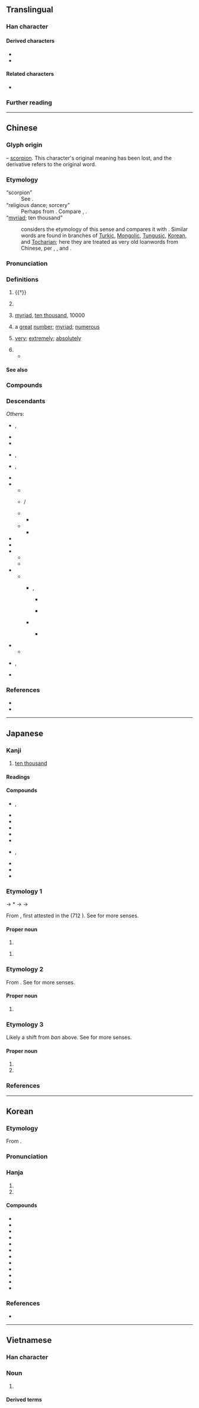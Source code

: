 {{also|万}}
{{character info}}

{{commonscat}}
==Translingual==
{{ja-forms|[[万]]|[[万]]|萬}}

===Han character===
{{Han char|rn=140|rad=艸|as=09|sn=13|snmj+=12|four=44427|canj=TWLB|ids=⿱艹禺}}

====Derived characters====
* {{l|mul|[[㒖]], [[噧]], [[𫮮]], [[𡽇]], [[𢶯]], [[澫]], [[𤢥]], [[𦼌]], [[𣜜]], [[燤]], [[𤛶]], [[邁]], [[𥖣]], [[𥜍]], [[䊪]], [[𬚑]], [[蠇]], [[䜕]], [[贎]], [[𧾗]], [[𨆣]], [[𨲴]], [[𨭬]], [[𬒪]], [[𫙽]], [[𪒪]], [[勱]]}}
* {{l|mul|[[厲]], [[𫴆]], [[𭙿]], [[癘]], [[𨷈]], [[𥍈]], [[蠆]], [[躉]]}}

====Related characters====
* {{l|mul|万}} {{q|Japanese [[shinjitai]] and [[Simplified Chinese]]}}

===Further reading===
{{Han ref|kx=1042.330|dkj=31339|dj=1501.060|hdz=53247.080|uh=842C}}

----

==Chinese==
{{zh-forms|s=万|alt=㸘,𤍚,𢁭,𥝄,𥝅}}
{{zh-wp|zh|yue}}

===Glyph origin===
{{Han etym}}

{{liushu|p}} – [[scorpion]]. This character's original meaning has been lost, and the derivative {{och-l|蠆}} refers to the original word.

===Etymology===
; “scorpion”
: See {{och-l|蠆}}.
; “religious dance; sorcery”
: Perhaps from {{inh|zh|sit-pro|*s-man||medicine}}. Compare {{cog|bo|སྨན||medicine; she-demons worshipped by common folk}}, {{cog|my|မန်း||utter mystic words to heal or ward off evil}}.
; “[[myriad]]; ten thousand”
: {{zh-ref|Schuessler (2007)}} considers the etymology of this sense {{der|zh|sit}} and compares it with {{cog|bo|འབུམ||hundred thousand; complete; entire; multifarious}}. Similar words are found in branches of [[Turkic]], [[Mongolic]], [[Tungusic]], [[Korean]], and [[Tocharian]]; here they are treated as very old loanwords from Chinese, per {{zh-ref|Pulleyblank (''apud'' Clauson, 1972)}}, {{zh-ref|Beckwith (2009)}}, {{zh-ref|Adams (2013)}} and {{zh-ref|Tremblay (2005)}}.

===Pronunciation===
{{zh-pron
|m=wàn
|ma=y
|m-s=wan4
|dg=ван3
|c=maan6
|c-t=man5
|g=uan5
|h=pfs=van;gd=van4
|j=van3
|mb=uāing
|md=uâng
|mn=ml,tw,ph,sg:bān
|mn-t=bhuêng7/bhuang7
|mn-t_note=bhuêng7 - Chaozhou; bhuang7 - Shantou
|w=3me,3ve
|w_note=3me - colloquial (only in {{zh-l|*萬子}}); 3ve - literary ("ten thousand", etc.)
|x=
|mc=y
|oc=y
|cat=a,num,n,adv,pn
}}

===Definitions===
{{zh-hanzi}}

# {{†}} {{zh-original|蠆|scorpion}}
# {{lb|zh|historical}} {{n-g|A ritual dance in ancient China.}}
# [[myriad]], [[ten thousand]], 10000
#: {{zh-x|兩 萬 元|twenty thousand dollars}}
#: {{zh-x|一百 萬|one million}}
#: {{zh-x|四 萬 萬 同胞|four hundred million compatriots}}
#: {{zh-x|萬歲|ten thousand years; hooray; long live}}
# {{lb|zh|figurative}} a [[great]] [[number]]; [[myriad]]; [[numerous]]
#: {{zh-x|萬眾一心|all united}}
#: {{zh-x|排除萬難|to remove all difficulties}}
# [[very]]; [[extremely]]; [[absolutely]]
#: {{zh-x|萬不得已|out of absolute necessity; with no other choice}}
# {{surname|zh}}
#* {{zh-x|^萬 ^里 同志，原名 ^萬 ^明-禮，@1916 年 @12 月 出生 於 ^山東 省 ^東平 縣 一 個 貧民 家庭。|Comrade '''Wan''' Li was originally named '''Wan''' Mingli. In December 1916, he was born to a poor family in Dongping County, Shandong Province.|ref={{cite-journal|zh|date=23 Jul 2015|newspaper={{w|People's Daily}}|page=4|title={{lang|zh|万里同志生平}}}}}}

====See also====
{{Chinese-numbers}}

===Compounds===
{{zh-der|一擲百萬|一日萬機|一本萬利|一碧萬頃|一食萬錢|三呼萬歲|不遠萬里|人千人萬|以一持萬|以一知萬|以一馭萬|以防萬一|來千去萬|傲睨萬物|儀態萬千|儀態萬方|億萬|億萬斯年|光焰萬丈|光芒萬丈|前程萬里|劈屍萬段|力敵萬人|力敵萬夫|功流萬世|包羅萬象|十二萬分|十萬火急|十萬火速|千乘萬騎|千仇萬恨|千依萬順|千倉萬箱|千兵萬馬|千刀萬剁|千刀萬剮|千刁萬惡|千千萬萬|千叮萬囑|千呼萬喚|千咒萬罵|千喚萬喚|千妥萬妥|千妥萬當|千家萬戶|千山萬壑|千山萬水|千岐萬轍|千巖萬壑|千巖萬谷|千差萬別|千年萬載|千思萬想|千恩萬謝|千愁萬恨|千愁萬慮|千愁萬緒|千態萬狀|千挑萬選|千推萬阻|千支萬派|千方萬計|千村萬落|千條萬端|千條萬緒|千歡萬喜|千狀萬態|千狀萬端|千生萬死|千真萬真|千真萬確|千萬|千萬買鄰|千秋萬世|千秋萬代|千秋萬古|千秋萬歲|千端萬緒|千紅萬紫|千絲萬縷|千緒萬端|千般萬樣|千言萬語|千變萬化|千變萬狀|千軍萬馬|千辛萬苦|千門萬戶|千難萬險|千難萬難|千頭萬緒|咫尺萬里|天地萬物|家貲萬貫|封侯萬里|屈一伸萬|巨萬|廣廈萬間|感慨萬千|懸旌萬里|成千上萬|成千成萬|成千累萬|成千論萬|挂一漏萬|排除萬難|掛一漏萬|插架萬軸|揚名立萬|撥萬論千|撥萬輪千|數以萬計|日理萬機|日試萬言|日食萬錢|明見萬里|明鑒萬里|晴空萬里|未知萬一|柔情萬千|森羅萬象|氣象萬千|源泉萬斛|無千大萬|無千無萬|煙波萬頃|燈火萬家|牙籤萬軸|狼狽萬狀|生佛萬家|百萬|百萬之眾|百萬富翁|百萬雄兵|百萬雄師|盈千累萬|相去萬里|瞬息萬變|碎屍萬段|碧波萬頃|萬一|萬丈|萬丈深淵|萬丈竿頭|萬不及一|萬不可失|萬不失一|萬不得已|萬世|萬世一時|萬世師表|萬乘|萬乘之國|萬乘之尊|萬事|萬事亨通|萬事大吉|萬事如意|萬事皆休|萬事通|萬人之敵|萬人坑|萬人敵|萬人空巷|萬人迷|萬仞|萬代|萬代一時|萬代千秋|萬元戶|萬兒|萬兒八千|萬全|萬全之策|萬全之計|萬分|萬別千差|萬剮千刀|萬劫|萬劫不復|萬千|萬卷|萬古|萬古不滅|萬古千秋|萬古流芳|萬古留芳|萬古長春|萬古長青|萬國|萬國公報|萬國旗|萬境歸空|萬壑|萬壑爭流|萬壽|萬壽千秋|萬壽山|萬壽無疆|萬壽菊|萬夫|萬夫不當|萬夫莫敵|萬夫莫當|萬姓|萬姓統譜|萬安|萬家燈火|萬家生佛|萬寶囊|萬寶常|萬巒鄉|萬年|萬年曆|萬年青|萬幸|萬幾|萬念俱灰|萬急|萬惡|萬戶侯|萬戶千門|萬把|萬斛泉源|萬方|萬曆|萬有|萬有引力|萬望|萬機|萬步表|萬歲|萬萬歲|萬歲千秋|萬歲爺|萬碎|萬死|萬死一生|萬死不辭|萬民傘|萬水千山|萬法唯識|萬無|萬無一失|萬無失一|萬物|萬物之靈|萬狀|萬目睽睽|萬眾一心|萬石|萬福|萬萬|萬萬不可|萬萬千千|萬種|萬種風情|萬竅|萬端|萬箭攢心|萬箭穿心|萬箱|萬籟|萬籟俱寂|萬籟無聲|萬籤插架|萬紅千紫|萬紫千紅|萬緒千端|萬緒千頭|萬緣|萬縷千絲|萬聖節|萬能|萬能膠|萬能鑰匙|萬般|萬花筒|萬苦千辛|萬華|萬葉|萬言書|萬語千言|萬象|萬象包羅|萬象更新|萬象森羅|萬貫|萬貫家私|萬貫家財|萬載千秋|萬那杜|萬里|萬里之望|萬里侯|萬里同風|萬里封侯|萬里江山|萬里迢迢|萬里長城|萬里鵬程|萬里鵬翼|萬重|萬金|萬金不換|萬金之軀|萬金油|萬鈞|萬鍾|萬難|萬靈丹|萬頃|萬頃琉璃|萬頭攢動|萬馬千軍|萬馬奔騰|萬馬皆瘖|萬馬齊瘖|筆力萬鈞|紅塵萬丈|罪當萬死|罪該萬死|腰纏萬貫|莫報萬一|要千取萬|計出萬全|說千說萬|論千論萬|變化萬端|豪情萬丈|貽笑萬世|貽羞萬年|遺臭萬代|遺臭萬年|遺臭萬載|金錢萬能|鉅萬|長風萬里|雄心萬丈|雙手萬能|離題萬里|雷霆萬鈞|青錢萬選|食日萬錢|驚恐萬分|鵬程萬里|萬和|萬福店|萬店|萬家|萬電|萬橋|萬寶|萬壽橋|萬人|千岩萬壑|萬峪河|萬寨|萬松|萬榮|萬用|萬丹|萬巒|萬寧|萬中無一|萬字|雲萬|萬峰|萬源|萬丈高樓平地起}}

===Descendants===
{{CJKV||j=万|まん|j2=ばん|jt=ten thousand|만|kt=ten thousand|vạn|vt=ten thousand}}
''Others'':
<!-- * {{desc|zh|-|bor=1}} {{och-l|頭曼|tr=*doː moːn|{{w|Touman}}, the first leader (''[[chanyu]]'') of the [[Xiongnu]]}} -->
* {{desc|pcc|faanh||ten thousand|bor=1}}, {{l|pcc|Wanq|pos=surname}}
* {{desc|hmn-pro|*wi̯aŋᶜ||ten thousand|bor=1}}
* {{desc|ckv|ban||ten thousand|bor=1}}
* {{desc|km|ម៉ឺន|bor=1}}, {{l|km|ហ្មឺន|t=ten thousand; official rank}}
* {{desc|lo|ໝື່ນ|bor=1}}, {{l|lo|ຫມື່ນ|t=ten thousand; official rank}}
* {{desc|okm|bor=1|즈믄|tr=cumun|t=thousand}}
* {{desc|xng|ᠲᠦᠮᠡᠨ|t=ten thousand|bor=1}}
** {{desc|en|tumen|t=an army unit of 10,000 soldiers, among the ancient Mongols|bor=1}}
** {{desc|mn-kha|ᠲᠦᠮᠡ}} / {{l|mn|түм}}
** {{desc|fa|تومان|tr=tumân|bor=1}}
*** {{desc|en|toman|t=former currency of Iran|bor=1}}
** {{desc|ru|Тюмень|t=Tyumen|bor=1}}
*** {{desc|en|Tyumen|t=city in Russia|bor=1}}
* {{desc|shn|မိုၼ်ႇ|t=ten thousand|bor=1}}
* {{desc|th|หมื่น|t=ten thousand; official rank|bor=1}}
* {{desc|ine-toc-pro|bor=1}}
** {{desc|xto|tmāṃ|t=ten thousand}}
** {{desc|txb|t(u)māne|t<sub>(u)</sub>māne|ten thousand, a myriad}}
* {{desc|tuw-pro|bor=1}}
** {{desc|mnc|ᡨᡠᠮᡝᠨ|t=ten thousand}}
*** {{desc|zh|-|bor=1}} {{zh-l|圖們|[[Tumen]], city in China}}, {{zh-l|圖們江|[[Tumen River]], boundary river between China, North Korea and Russia}}
**** {{desc|en|Tumen|t=city in China|bor=1}}
**** {{desc|ko|-|bor=1}} {{ko-l|^도문|圖們|Tumen}}
*** {{desc|okm|bor=1|투먼〮가ᇰ|tr=Thwùmén-kàng|t=Tumen River}}
**** {{desc|ko|-|bor=1}} {{ko-l|^두만강|豆滿江|Tumen River}}
* {{desc|trk-pro|*Tümen|t=ten thousand; an infinitely large number|bor=1}}
** {{desc|tr|tümen|t=ten thousand}}
* {{desc|vi|bor=1|-}} {{vi-l|muôn|𨷈|ten thousand; all, many}}, {{l|vi|man|t=ten thousand}}
* {{desc|za|fanh|t=ten thousand|bor=1}}

===References===
* {{R:yue:Hanzi}}
* {{thcwd|9891}}

{{zh-cat|Beginning}}

----

==Japanese==
{{ja-kanji forms|万|萬}}

===Kanji===
{{ja-kanji|grade=n|rs=艸09|shin=万}}

# [[ten thousand]]

====Readings====
{{ja-readings
|goon=もん
|kanon=ばん
|kanyoon=まん
|kun=よろず-<よろづ-
|nanori=かず, かつ, すすむ, たか, つむ, つもる, ま, ゆる, よし
}}

====Compounds====
{{der-top|Compounds}}
* {{ja-r|萬%子|マン%ズ}}, {{ja-r|萬%子|ワン%ズ}}
* {{ja-r|一%萬|イー%ワン}}
* {{ja-r|二%萬|リャン%ワン}}
* {{ja-r|三%萬|サン%ワン}}
* {{ja-r|四%萬|スー%ワン}}
* {{ja-r|五%萬|ウー%ワン}}
* {{ja-r|六%萬|リュー%ワン}}, {{ja-r|六%萬|ロー%ワン}}
* {{ja-r|七%萬|チー%ワン}}
* {{ja-r|八%萬|パー%ワン}}
* {{ja-r|九%萬|チュー%ワン}}
{{der-bottom}}

===Etymology 1===
{{ja-kanjitab|よろず|yomi=k}}
{{IPAfont|⟨yo<sub>2</sub>ro<sub>2</sub>du⟩}} → *{{IPAchar|/jərədu/}} → {{IPAchar|/jorod͡zu/}} → {{IPAchar|/jorozu/}}

From {{inh|ja|ojp|sort=よろず|-}}, first attested in the ''{{w|Kojiki}}'' (712 {{CE}}). See {{ja-l|万}} for more senses.

====Proper noun====
{{ja-pos|proper|shin=万|よろず|hhira=よろづ}}

# {{surname|ja|A=a|nodot=1|sort=よろず}}

{{ja-pos|proper|shin=万|よろづ}}

# {{surname|ja|A=a|nodot=1|sort=よろず}}

===Etymology 2===
{{ja-kanjitab|ばん|yomi=o}}
From {{der|ja|ltc|sort=はん|-}} {{ltc-l|萬}}. See {{ja-l|万}} for more senses.

====Proper noun====
{{ja-pos|proper|shin=万|ばん}}

# {{surname|ja|A=a|nodot=1|sort=はん}}

===Etymology 3===
{{ja-kanjitab|まん|yomi=o}}
Likely a shift from ''ban'' above. See {{ja-l|万}} for more senses.

====Proper noun====
{{ja-pos|proper|shin=万|まん}}

# {{given name|ja|female|A=a|sort=まん}}
# {{surname|ja|A=a|nodot=1|sort=まん}}

===References===
{{ja-kref
|jis=685F
|ku=7263
|shift=E4DD
|euc=E8DF
|freq=2125
|nelson=3984
|newnelson=5103
|halpern=2497
|kld=''not listed''
|heisig=2969
|tuttle=0a3.8
}}
<references/>

----

==Korean==

===Etymology===
From {{der|ko|ltc|sort=만|-}} {{ltc-l|萬}}. 
{{hanja-ety
|dk={{okm-l|먼〮|mén|link=no}}
|m={{okm-l|만〯|mǎn}}
|mh={{okm-l|일〮만〯|íl-mǎn}}
|ml=雜語#하34A
}}

===Pronunciation===
{{ko-hanja-pron|만|l=y}}

===Hanja===
{{ko-hanja-search}}
{{ko-hanja|[[일]][[만]](一萬)|만}}

# {{hanja form of|만|[[ten thousand]]}}
# {{hanja form of|만|[[myriad]]}}

====Compounds====
{{der-top3|Compounds}}
* {{ko-l|만우|萬有}}
* {{ko-l|만국|萬國}}
* {{ko-l|만약|萬若}}
* {{ko-l|만능|萬能}}
* {{ko-l|만세|萬歲}}
* {{ko-l|만물|萬物}}
* {{ko-l|만억|萬億|[[trillion]]}}
* {{ko-l|오만|五萬}}
* {{ko-l|만년필|萬年筆}}
* {{ko-l|만우절|[[April Fools' Day]]|萬愚節}}
* {{ko-l|^만리장성|萬里長城}}
* {{ko-l|만유인력|萬有引力}}
{{der-bottom}}

===References===
* {{R:hanjadoc|10427}}

----

==Vietnamese==

===Han character===
{{vi-readings|hanviet=vạn, muôn|nom=vạn, vàn, mại, vẹn, muôn|rs=艸09}}

===Noun===
{{vi-noun|sc=Hani}}

# {{han tu form of|[[vạn]], [[muôn]]|[[ten thousand]]}}

====Derived terms====
{{der3|vi
|{{vi-l|萬能|vạn năng|}}
|{{vi-l|萬事|vạn sự|}}
|{{vi-l|萬壽|vạn thọ|}}
|{{vi-l|萬歲|vạn tuế|}}
|{{vi-l|萬物|vạn vật|}}
|{{vi-l|萬不得以|vạn bất đắc dĩ|}}
|{{vi-l|萬字|chữ vạn|}}
|{{vi-l|鏡萬華|kính vạn hoa|}}
|{{vi-l|千變萬化|thiên biến vạn hoá|}}
|{{vi-l|萬不得已|vạn bất đắc dĩ|}}
|{{vi-l|萬里長城|Vạn Lí Trường Thành|}}
|{{vi-l|萬事如意|vạn sự như ý|}}
|{{vi-l|萬歲|vạn tuế|}}

}}